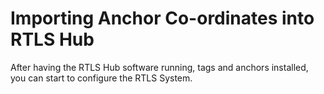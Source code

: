 
# Importing Anchor Co-ordinates into RTLS Hub

After having the RTLS Hub software running, tags and anchors installed, you can start to configure the RTLS System.


